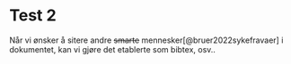 # Test 2

Når vi ønsker å sitere andre ~~smarte~~ mennesker[@bruer2022sykefravaer] i dokumentet, kan vi gjøre det etablerte som bibtex, osv..